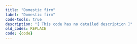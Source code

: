 ```yaml
---
title: "Domestic firm"
label: "Domestic firm"
code-tools: true
description: "[ This code has no detailed description ]"
old_codes: REPLACE
code: {code}
---
```

